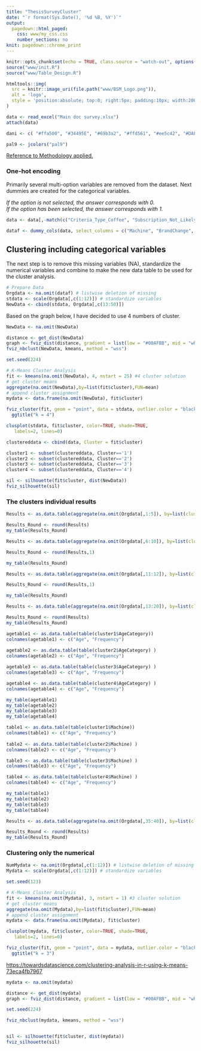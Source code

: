 ```yaml
---
title: "ThesisSurveyCluster"
date: "`r format(Sys.Date(), '%d %B, %Y')`"
output:
  pagedown::html_paged:
    css: www/my_css.css
    number_sections: no
knit: pagedown::chrome_print
---
```


```r
knitr::opts_chunk$set(echo = TRUE, class.source = "watch-out", options(scipen=999), out.width = "65%", warning = FALSE, comment = "") 
source("www/init.R")
source("www/Table_Design.R")
```

```r
htmltools::img(
  src = knitr::image_uri(file.path("www/BSM_Logo.png")), 
  alt = 'logo', 
  style = 'position:absolute; top:0; right:5px; padding:10px; width:200px'
)
```

```r
data <- read_excel("Main doc survey.xlsx")
attach(data)

dani <- c( "#ffa500", "#34495E", "#69b3a2", "#ffd561", "#ee5c42", "#DAF7A6", "#C8A2C8", "#5c3170", "#990000", "#C70039", "#34495E", "#909497")

pal9 <- jcolors("pal9")
```

[Reference to Methodology applied.](https://towardsdatascience.com/k-means-clustering-algorithm-applications-evaluation-methods-and-drawbacks-aa03e644b48a "Reference to Methodology applied."){.uri}

### One-hot encoding

Primarily several multi-option variables are removed from the dataset. Next dummies are created for the categorical variables.

*If the option is not selected, the answer corresponds with 0. \
If the option has been selected, the answer corresponds with 1.*

```r
data <- data[,-match(c("Criteria_Type_Coffee", "Subscription_Not_Likely", "Supermarket_Negative_ Reasons", "Supermarket_Positive_ Reasons", "Language", "Participant"),names(data))]

dataf <- dummy_cols(data, select_columns = c("Machine", "BrandChange", "PurchaseLocation", "Education", "AgeCategory", "Frequency_Specialty", "Home", "Occupation", "Gender"), remove_selected_columns = TRUE, ignore_na = TRUE)
```

## Clustering including categorical variables

The next step is to remove this missing variables (NA), standardize the numerical variables and combine to make the new data table to be used for the cluster analysis.

```r
# Prepare Data
Orgdata <- na.omit(dataf) # listwise deletion of missing
stdata <- scale(Orgdata[,c(1:12)]) # standardize variables
NewData <- cbind(stdata, Orgdata[,c(13:50)])
```

Based on the graph below, I have decided to use 4 numbers of cluster.

```r
NewData <- na.omit(NewData)

distance <- get_dist(NewData)
graph <- fviz_dist(distance, gradient = list(low = "#00AFBB", mid = "white", high = "#FC4E07"))
fviz_nbclust(NewData, kmeans, method = "wss")
```

```r
set.seed(224)

# K-Means Cluster Analysis
fit <- kmeans(na.omit(NewData), 4, nstart = 25) #4 cluster solution
# get cluster means
aggregate(na.omit(NewData),by=list(fit$cluster),FUN=mean)
# append cluster assignment
mydata <- data.frame(na.omit(NewData), fit$cluster)
```

```r
fviz_cluster(fit, geom = "point", data = stdata, outlier.color = "black", palette = dani) +
  ggtitle("k = 4")
```

```r
clusplot(stdata, fit$cluster, color=TRUE, shade=TRUE,
   labels=2, lines=0)
```

```r
clustereddata <- cbind(data, Cluster = fit$cluster)

cluster1 <- subset(clustereddata, Cluster=='1')
cluster2 <- subset(clustereddata, Cluster=='2')
cluster3 <- subset(clustereddata, Cluster=='3')
cluster4 <- subset(clustereddata, Cluster=='4')
```

```r
sil <- silhouette(fit$cluster, dist(NewData))
fviz_silhouette(sil)
```

\newpage

### The clusters individual results

```r
Results <- as.data.table(aggregate(na.omit(Orgdata[,1:5]), by=list(cluster=fit$cluster), mean), by = round)

Results_Round <- round(Results)
my_table(Results_Round)
```

```r
Results <- as.data.table(aggregate(na.omit(Orgdata[,6:10]), by=list(cluster=fit$cluster), mean), by = round)

Results_Round <- round(Results,1)

my_table(Results_Round)
```

```r
Results <- as.data.table(aggregate(na.omit(Orgdata[,11:12]), by=list(cluster=fit$cluster), mean), by = round)

Results_Round <- round(Results,1)

my_table(Results_Round)
```

```r
Results <- as.data.table(aggregate(na.omit(Orgdata[,13:20]), by=list(cluster=fit$cluster), mean), by = round)

Results_Round <- round(Results)
my_table(Results_Round)
```

```r
agetable1 <- as.data.table(table(cluster1$AgeCategory))
colnames(agetable1) <- c("Age", "Frequency")
  
agetable2 <- as.data.table(table(cluster2$AgeCategory) )
colnames(agetable2) <- c("Age", "Frequency")

agetable3 <- as.data.table(table(cluster3$AgeCategory) )
colnames(agetable3) <- c("Age", "Frequency")

agetable4 <- as.data.table(table(cluster4$AgeCategory) )
colnames(agetable4) <- c("Age", "Frequency")

my_table(agetable1)
my_table(agetable2)
my_table(agetable3)
my_table(agetable4)

```

```r
table1 <- as.data.table(table(cluster1$Machine))
colnames(table1) <- c("Age", "Frequency")
  
table2 <- as.data.table(table(cluster2$Machine) )
colnames(table2) <- c("Age", "Frequency")

table3 <- as.data.table(table(cluster3$Machine) )
colnames(table3) <- c("Age", "Frequency")

table4 <- as.data.table(table(cluster4$Machine) )
colnames(table4) <- c("Age", "Frequency")

my_table(table1)
my_table(table2)
my_table(table3)
my_table(table4)

```

```r
Results <- as.data.table(aggregate(na.omit(Orgdata[,35:40]), by=list(cluster=fit$cluster), mean), by = round)

Results_Round <- round(Results)
my_table(Results_Round)
```

#### 

### Clustering only the numerical

```r
NumMydata <- na.omit(Orgdata[,c(1:12)]) # listwise deletion of missing
Mydata <- scale(Orgdata[,c(1:12)]) # standardize variables
```

```r
set.seed(123)

# K-Means Cluster Analysis
fit <- kmeans(na.omit(Mydata), 3, nstart = 1) #3 cluster solution
# get cluster means
aggregate(na.omit(Mydata),by=list(fit$cluster),FUN=mean)
# append cluster assignment
mydata <- data.frame(na.omit(Mydata), fit$cluster)

clusplot(mydata, fit$cluster, color=TRUE, shade=TRUE,
   labels=2, lines=0)
```

```r
fviz_cluster(fit, geom = "point", data = mydata, outlier.color = "black", palette = dani) +
  ggtitle("k = 3")

```

<https://towardsdatascience.com/clustering-analysis-in-r-using-k-means-73eca4fb7967>

```r
mydata <- na.omit(mydata)

distance <- get_dist(mydata)
graph <- fviz_dist(distance, gradient = list(low = "#00AFBB", mid = "white", high = "#FC4E07"))

set.seed(224)

fviz_nbclust(mydata, kmeans, method = "wss")


sil <- silhouette(fit$cluster, dist(mydata))
fviz_silhouette(sil)
```
